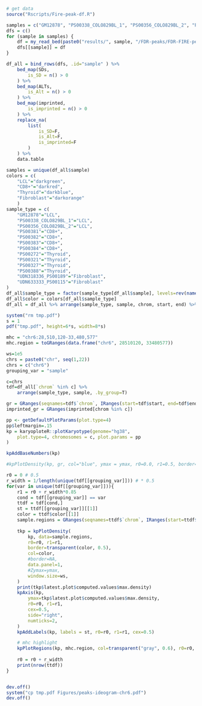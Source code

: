 ```r
# get data
source("Rscripts/Fire-peak-df.R")
```

```r
samples = c("GM12878", "PS00338_COLO829BL_1", "PS00356_COLO829BL_2", "PS00381", "PS00382", "PS00383", "PS00384", "PS00272", "PS00321", "PS00327", "UDN318336_PS00189", "UDN633333_PS00115")
dfs = c()
for (sample in samples) {
    df = my_read_bed(paste0("results/", sample, "/FDR-peaks/FDR-FIRE-peaks.bed.gz"))
    dfs[[sample]] = df
}

df_all = bind_rows(dfs, .id="sample" ) %>% 
    bed_map(SDs,
        is_SD = n() > 0
    ) %>%
    bed_map(ALTs,
        is_Alt = n() > 0
    ) %>%
    bed_map(imprinted,
        is_imprinted = n() > 0
    ) %>%
    replace_na(
        list(
            is_SD=F,
            is_Alt=F,
            is_imprinted=F
        )
    ) %>%
    data.table

samples = unique(df_all$sample)
colors = c(
    "LCL"="darkgreen",
    "CD8+"="darkred",
    "Thyroid"="darkblue",
    "Fibroblast"="darkorange"
    )
sample_type = c(
    "GM12878"="LCL",
    "PS00338_COLO829BL_1"="LCL",
    "PS00356_COLO829BL_2"="LCL",
    "PS00381"="CD8+",
    "PS00382"="CD8+",
    "PS00383"="CD8+",
    "PS00384"="CD8+",
    "PS00272"="Thyroid",
    "PS00321"="Thyroid",
    "PS00327"="Thyroid",
    "PS00388"="Thyroid",
    "UDN318336_PS00189"="Fibroblast",
    "UDN633333_PS00115"="Fibroblast"
)
df_all$sample_type = factor(sample_type[df_all$sample], levels=rev(names(colors)))
df_all$color = colors[df_all$sample_type]
df_all = df_all %>% arrange(sample_type, sample, chrom, start, end) %>% filter(pass_coverage)

```


```r
system("rm tmp.pdf")
s = 1
pdf("tmp.pdf", height=6*s, width=8*s)

mhc = "chr6:28,510,120-33,480,577"
mhc.region = toGRanges(data.frame("chr6", 28510120, 33480577))

ws=1e5
chrs = paste0("chr", seq(1,22))
chrs = c("chr6")
grouping_var = "sample"

c=chrs
tdf=df_all[`chrom` %in% c] %>%
    arrange(sample_type, sample, .by_group=T)

gr = GRanges(seqnames=tdf$`chrom`, IRanges(start=tdf$start, end=tdf$end))
imprinted_gr = GRanges(imprinted[chrom %in% c])

pp <- getDefaultPlotParams(plot.type=4)
pp$leftmargin=.15
kp = karyoploteR::plotKaryotype(genome="hg38",
    plot.type=4, chromosomes = c, plot.params = pp
)

kpAddBaseNumbers(kp)

#kpPlotDensity(kp, gr, col="blue", ymax = ymax, r0=0.0, r1=0.5, border=NA, window.size=ws,)

r0 = 0 # 0.5
r_width = 1/length(unique(tdf[[grouping_var]])) # * 0.5
for(var in unique(tdf[[grouping_var]])){
    r1 = r0 + r_width*0.85
    cond = tdf[[grouping_var]] == var
    ttdf = tdf[cond,]
    st = ttdf[[grouping_var]][[1]]
    color = ttdf$color[[1]]
    sample.regions = GRanges(seqnames=ttdf$`chrom`, IRanges(start=ttdf$start, end=ttdf$end))
    
    tkp = kpPlotDensity(
        kp, data=sample.regions, 
        r0=r0, r1=r1, 
        border=transparent(color, 0.5),
        col=color,
        #border=NA,
        data.panel=1,
        #Zymax=ymax,
        window.size=ws,
    )
    print(tkp$latest.plot$computed.values$max.density)
    kpAxis(kp, 
        ymax=tkp$latest.plot$computed.values$max.density,
        r0=r0, r1=r1,
        cex=0.5,
        side="right",
        numticks=2,
    )
    kpAddLabels(kp, labels = st, r0=r0, r1=r1, cex=0.5)

    # mhc highlight 
    kpPlotRegions(kp, mhc.region, col=transparent("gray", 0.6), r0=r0, r1=r1)
    
    r0 = r0 + r_width
    print(nrow(ttdf))
}


dev.off()
system("cp tmp.pdf Figures/peaks-ideogram-chr6.pdf")
dev.off()
```


